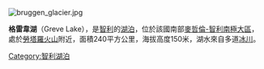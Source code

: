 [[Image:bruggen_glacier.jpg|right]]
{{coord|49|0|S|73|56|W|type:waterbody_region:CL|display=title}}

'''格雷韋湖'''（Greve Lake），是[[智利|智利]]的[[湖泊|湖泊]]，位於該國南部[[麥哲倫-智利南極大區|麥哲倫-智利南極大區]]，處於[[勞塔羅火山|勞塔羅火山]]附近，面積240平方公里，海拔高度150米，湖水來自多道[[冰川|冰川]]。

{{Chile-geo-stub}}
[[Category:智利湖泊|Category:智利湖泊]]